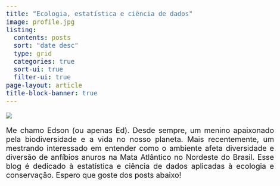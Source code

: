 ---
title: "Ecologia, estatística e ciência de dados"
image: profile.jpg
listing:
  contents: posts
  sort: "date desc"
  type: grid
  categories: true
  sort-ui: true
  filter-ui: true
page-layout: article
title-block-banner: true
---

![](profile2.png)

```{=html}
<style>
body {
text-align: justify;
font-size: 20px}
blockquote {
  background-color: #FAEFA6;
  padding: 10px;
  font-size: 14.5px
}
</style>
```

Me chamo Edson (ou apenas Ed). Desde sempre, um menino apaixonado pela biodiversidade e a vida no nosso planeta. Mais recentemente, um mestrando interessado em entender como o ambiente afeta diversidade e diversão de anfíbios anuros na Mata Atlântico no Nordeste do Brasil. Esse blog é dedicado à estatística e ciência de dados aplicadas à ecologia e conservação. Espero que goste dos posts abaixo!
